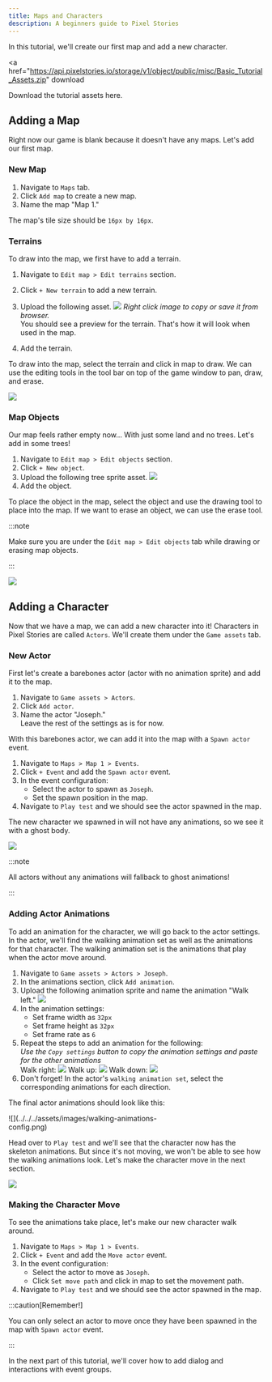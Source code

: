 ```yaml
---
title: Maps and Characters
description: A beginners guide to Pixel Stories
---
```



In this tutorial, we'll create our first map and add a new character.

<a
  href="https://api.pixelstories.io/storage/v1/object/public/misc/Basic_Tutorial_Assets.zip"
  download
>
  Download the tutorial assets here.
</a>

## Adding a Map

Right now our game is blank because it doesn't have any maps. Let's add our first map.

### New Map

<Steps>

1. Navigate to `Maps` tab.
2. Click `Add map` to create a new map.
3. Name the map "Map 1."

</Steps>

The map's tile size should be `16px by 16px`.

### Terrains

To draw into the map, we first have to add a terrain.

<Steps>

1. Navigate to `Edit map > Edit terrains` section.
2. Click `+ New terrain` to add a new terrain.
3. Upload the following asset.
   <pixel-art>
   ![](../../../assets/images/terrain-3.png)
   </pixel-art>
   _Right click image to copy or save it from browser._ <br/>
   You should see a preview for the terrain. That's how it will look when used in the map.

4. Add the terrain.

</Steps>

To draw into the map, select the terrain and click in map to draw. We can use the editing
tools in the tool bar on top of the game window to pan, draw, and erase.

![](../../../assets/images/resulting-map.png)

### Map Objects

Our map feels rather empty now... With just some land and no trees. Let's add in some trees!

<Steps>

1. Navigate to `Edit map > Edit objects` section.
2. Click `+ New object`.
3. Upload the following tree sprite asset.
   <pixel-art>
   ![](../../../assets/images/tree-2.png)
   </pixel-art>
4. Add the object.

</Steps>

To place the object in the map, select the object and use the drawing tool to place into the map. If we want to erase an object, we can use the erase tool.

:::note

Make sure you are under the `Edit map > Edit objects` tab while drawing or erasing map objects.

:::

![](../../../assets/images/resulting-terrain.png)

## Adding a Character

Now that we have a map, we can add a new character into it! Characters in Pixel Stories are called `Actors`. We'll create them under the `Game assets` tab.

### New Actor

First let's create a barebones actor (actor with no animation sprite) and add it to the map.

<Steps>

1. Navigate to `Game assets > Actors`.
2. Click `Add actor`.
3. Name the actor "Joseph." <br/>
   Leave the rest of the settings as is for now.

</Steps>

With this barebones actor, we can add it into the map with a `Spawn actor` event.

<Steps>

1. Navigate to `Maps > Map 1 > Events`.
2. Click `+ Event` and add the `Spawn actor` event.
3. In the event configuration:
   - Select the actor to spawn as `Joseph`.
   - Set the spawn position in the map.
4. Navigate to `Play test` and we should see the actor spawned in the map.

</Steps>

The new character we spawned in will not have any animations, so we see it with a ghost body.

![](../../../assets/images/friend-ghost.png)

:::note

All actors without any animations will fallback to ghost animations!

:::

### Adding Actor Animations

To add an animation for the character, we will go back to the actor settings. In the actor, we'll find the walking animation set as well as the animations for that character. The walking animation set is the animations that play when the actor move around.

<Steps>

1. Navigate to `Game assets > Actors > Joseph`.
2. In the animations section, click `Add animation`.
3. Upload the following animation sprite and name the animation "Walk left."
   <pixel-art>
   ![](../../../assets/images/walk-left.png)
   </pixel-art>
4. In the animation settings:
   - Set frame width as `32px`
   - Set frame height as `32px`
   - Set frame rate as `6`
5. Repeat the steps to add an animation for the following: <br/>
   _Use the `Copy settings` button to copy the animation settings and paste for the other animations_ <br/>
   Walk right:
   <pixel-art>
   ![](../../../assets/images/walkright.png)
   </pixel-art>
   Walk up:
   <pixel-art>
   ![](../../../assets/images/walkup.png)
   </pixel-art>
   Walk down:
   <pixel-art>
   ![](../../../assets/images/wakdown.png)
   </pixel-art>
6. Don't forget! In the actor's `walking animation set`, select the corresponding animations for each direction. <br/>

</Steps>

The final actor animations should look like this:

<div style="max-width:350px;">
  ![](../../../assets/images/walking-animations-config.png)
</div>

Head over to `Play test` and we'll see that the character now has the skeleton animations. But since it's not moving, we won't be able to see how the walking animations look. Let's make the character move in the next section.

![](../../../assets/images/actor-with-ghost.png)

### Making the Character Move

To see the animations take place, let's make our new character walk around.

<Steps>

1. Navigate to `Maps > Map 1 > Events`.
2. Click `+ Event` and add the `Move actor` event.
3. In the event configuration:
   - Select the actor to move as `Joseph`.
   - Click `Set move path` and click in map to set the movement path.
4. Navigate to `Play test` and we should see the actor spawned in the map.

</Steps>

:::caution[Remember!]

You can only select an actor to move once they have been spawned in the map with `Spawn actor` event.

:::

In the next part of this tutorial, we'll cover how to add dialog and interactions with event groups.
